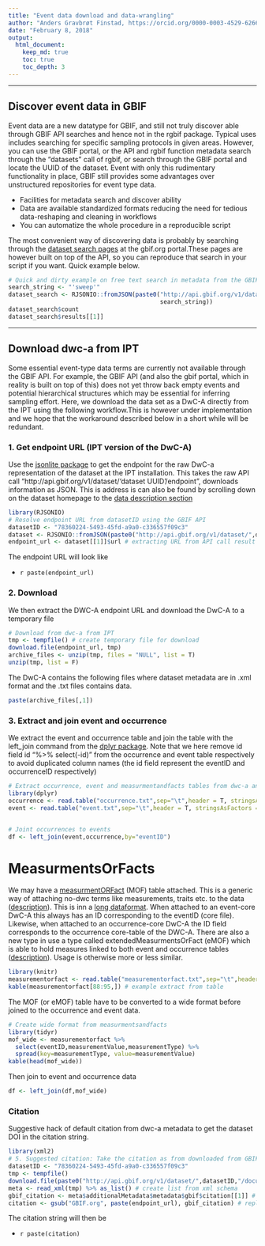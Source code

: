 ```yaml
---
title: "Event data download and data-wrangling"
author: "Anders Gravbrøt Finstad, https://orcid.org/0000-0003-4529-6266"
date: "February 8, 2018"
output:
  html_document:
    keep_md: true
    toc: true
    toc_depth: 3
---
```


***

## Discover event data in GBIF
Event data are a new datatype for GBIF, and still not truly discover able through GBIF API searches and hence not in the rgbif package. Typical uses includes searching for specific sampling protocols in given areas. However, you can use the GBIF portal, or the API and rgbif function  metadata search through the "datasets" call of rgbif, or search through the GBIF portal and locate the UUID of the dataset. Event with only this rudimentary functionality in place, GBIF still provides some advantages over unstructured repositories for event type data. 

* Facilities for metadata search and discover ability 
* Data are available standardized formats reducing the need for tedious data-reshaping and cleaning in workflows
* You can automatize the whole procedure in a reproducible script

The most convenient way of discovering data is probably by searching through the [dataset search pages](https://www.gbif.org/dataset/search?q=) at the gbif.org portal.These pages are however built on top of the API, so you can reproduce that search in your script if you want. Quick example below.  

```r

# Quick and dirty example on free text search in metadata from the GBIF API
search_string <- "'sweep'"
dataset_search <- RJSONIO::fromJSON(paste0("http://api.gbif.org/v1/dataset?q=",
                                           search_string))
dataset_search$count
dataset_search$results[[1]]

```

***

## Download dwc-a from IPT

Some essential event-type data terms are currently not available through the GBIF API. For example, the GBIF API (and also the gbif portal, which in reality is built on top of this) does not yet throw back empty events and potential hierarchical structures which may be essential for inferring sampling effort. Here, we download the data set as a DwC-A directly from the IPT using the following workflow.This is however under implementation and we hope that the workaround described below in a short while will be redundant. 

### 1. Get endpoint URL (IPT version of the DwC-A)
Use the [jsonlite package](https://cran.r-project.org/web/packages/jsonlite/vignettes/json-apis.html) to get the endpoint for the raw DwC-a representation of the dataset at the IPT installation. This takes the raw API call "http://api.gbif.org/v1/dataset/'dataset UUID'/endpoint", downloads information as JSON. This is address is can also be found by scrolling down on the dataset homepage to the [data description section](https://www.gbif.org/dataset/78360224-5493-45fd-a9a0-c336557f09c3#dataDescription)

```r
library(RJSONIO)
# Resolve endpoint URL from datasetID using the GBIF API
datasetID <- "78360224-5493-45fd-a9a0-c336557f09c3"
dataset <- RJSONIO::fromJSON(paste0("http://api.gbif.org/v1/dataset/",datasetID,"/endpoint"))
endpoint_url <- dataset[[1]]$url # extracting URL from API call result
```

The endpoint URL will look like

* `r paste(endpoint_url)`

### 2. Download

We then extract the DWC-A endpoint URL  and download the DwC-A to a temporary file 

```r
# Download from dwc-a from IPT
tmp <- tempfile() # create temporary file for download
download.file(endpoint_url, tmp)
archive_files <- unzip(tmp, files = "NULL", list = T) 
unzip(tmp, list = F)
```

The DwC-A contains the following files where dataset metadata are in .xml format and the .txt files contains data. 
```r
paste(archive_files[,1])
```

### 3. Extract and join event and occurrence

We extract the event and occurrence table and join the table with the left_join command from the [dplyr package](https://cran.r-project.org/web/packages/dplyr/vignettes/dplyr.html). Note that we here remove id field id "%>% select(-id)" from the occurrence and event table respectively to avoid duplicated column names (the id field represent the eventID and occurrenceID respectively)

```r
# Extract occurrence, event and measurmentandfacts tables from dwc-a and join
library(dplyr)
occurrence <- read.table("occurrence.txt",sep="\t",header = T, stringsAsFactors = FALSE) %>% select(-id) # id field duplicates occurrenceID
event <- read.table("event.txt",sep="\t",header = T, stringsAsFactors = FALSE) %>% select(-id) # id field duplicates eventID


# Joint occurrences to events
df <- left_join(event,occurrence,by="eventID")
```

# MeasurmentsOrFacts
We may have a [measurmentORFact](http://rs.tdwg.org/dwc/terms/#MeasurementOrFact) (MOF) table attached. This is a generic way of attaching no-dwc terms like measurements, traits etc. to the data ([description](https://tools.gbif.org/dwca-validator/extension.do?id=dwc:MeasurementOrFact)). This is inn a [long dataformat](https://sejdemyr.github.io/r-tutorials/basics/wide-and-long/). When attached to an event-core DwC-A this always has an ID corresponding to the eventID (core file). Likewise, when attached to an occurrence-core DwC-A the ID field corresponds to the occurrence core-table of the DWC-A. There are also a new type in use a type called extendedMeasurmentsOrFact (eMOF) which is able to hold measures linked to both event and occurrence tables ([description](http://www.iobis.org/manual/dataformat/)). Usage is otherwise more or less similar. 


```r
library(knitr)
measurementorfact <- read.table("measurementorfact.txt",sep="\t",header = T, stringsAsFactors = FALSE) %>% rename(eventID=id) # NOTE! id field in a measurmentandfact table linked to the event core is an eventID
kable(measurementorfact[88:95,]) # example extract from table
```

The MOF (or eMOF) table have to be converted to a wide format before joined to the occurrence and event data. 

```r
# Create wide format from measurmentsandfacts
library(tidyr)
mof_wide <- measurementorfact %>% 
  select(eventID,measurementValue,measurementType) %>% 
  spread(key=measurementType, value=measurementValue)
kable(head(mof_wide))
```

Then join to event and occurrence data
```r
df <- left_join(df,mof_wide)
```


### Citation
Suggestive hack of default citation from dwc-a metadata to get the dataset DOI in the citation string.  

```r
library(xml2)
# 5. Suggested citation: Take the citation as from downloaded from GBIF website, replace "via GBIF.org" by endpoint url. 
datasetID <- "78360224-5493-45fd-a9a0-c336557f09c3"
tmp <- tempfile()
download.file(paste0("http://api.gbif.org/v1/dataset/",datasetID,"/document"),tmp) # get medatadata from gbif api
meta <- read_xml(tmp) %>% as_list() # create list from xml schema
gbif_citation <- meta$additionalMetadata$metadata$gbif$citation[[1]] # extract citation
citation <- gsub("GBIF.org", paste(endpoint_url), gbif_citation) # replace "gbif.org" with endpoint url
```

The citation string will then be

* `r paste(citation)`

